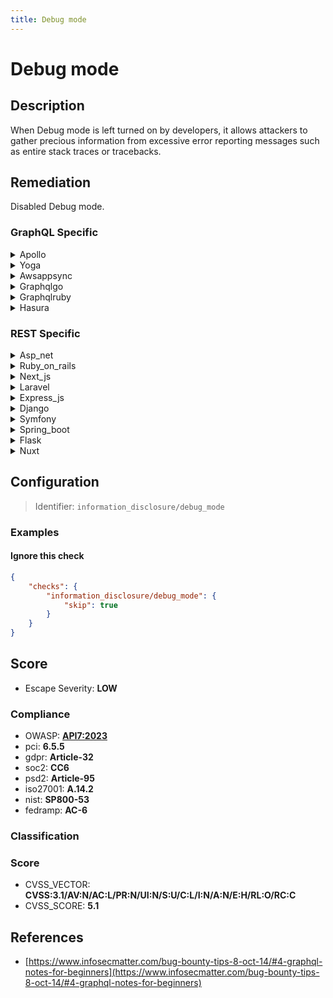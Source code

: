 ```yaml
---
title: Debug mode
---
```


# Debug mode

## Description

When Debug mode is left turned on by developers, it allows attackers to gather precious information from excessive error reporting messages such as entire stack traces or tracebacks.


## Remediation

Disabled Debug mode.



### GraphQL Specific

<details>
    <summary>Apollo</summary>

To address potential issues within the Apollo framework engine, ensure that the debug mode is used only during development phases to prevent exposing sensitive information in production. Regularly update the Apollo libraries to their latest versions to incorporate security patches and improvements. Additionally, review and follow the Apollo documentation for best practices on securing your GraphQL implementation.

</details>

<details>
    <summary>Yoga</summary>

To address issues within the Yoga framework engine while in debug mode, ensure that you are running the latest version of the framework to benefit from recent fixes and improvements. Additionally, enable detailed logging to track down errors more efficiently. If a problem persists, consult the Yoga framework's documentation for specific debug options or reach out to the community forums for support. Remember to disable debug mode in production environments to prevent exposing sensitive information.

</details>

<details>
    <summary>Awsappsync</summary>

To address issues within the AWS AppSync framework engine, ensure that debug mode is enabled only during development or troubleshooting to avoid exposing sensitive information in error messages or logs. Once the necessary information has been gathered, disable debug mode to maintain the security and performance of your production environment. Additionally, regularly review and monitor the logs to detect and respond to any anomalies or issues promptly.

</details>

<details>
    <summary>Graphqlgo</summary>

To mitigate potential security risks in a GraphQL Go framework engine, ensure that the debug mode is disabled in production environments. Debug mode can expose sensitive information about the backend structure and errors that can be exploited by attackers. Always review the configuration files and environment variables to confirm that debug mode is turned off before deploying the application. Additionally, consider implementing logging mechanisms that capture necessary information for debugging without exposing it through the API responses.

</details>

<details>
    <summary>Graphqlruby</summary>

In the GraphQL Ruby framework, ensure that the debug mode is disabled in production environments to prevent the exposure of sensitive information. This can be achieved by configuring the `debug` option to `false` within the GraphQL schema definition or by conditionally enabling debug mode based on the environment. Additionally, regularly review the codebase for accidental commits that may enable debug mode and establish a secure deployment process that verifies the configuration before release.

</details>

<details>
    <summary>Hasura</summary>

To address potential security risks in the Hasura framework engine, ensure that the 'debug mode' is disabled in production environments. Debug mode can leak sensitive information in error messages or logs, which could be exploited by attackers. You can disable debug mode by setting the 'HASURA_GRAPHQL_DEV_MODE' environment variable to 'false'. Additionally, always review and sanitize error messages to prevent the exposure of any sensitive data.

</details>


### REST Specific

<details>
    <summary>Asp_net</summary>

Ensure that the customErrors mode is set to 'RemoteOnly' or 'On' in the web.config file to prevent detailed error information from being sent to the client. Additionally, disable the 'trace' attribute in the system.web section to avoid exposing application behavior details to users.

</details>

<details>
    <summary>Ruby_on_rails</summary>

In Ruby on Rails, ensure that the 'config.consider_all_requests_local' setting is set to 'false' in the 'config/environments/production.rb' file to prevent detailed error reports from being displayed to users. Additionally, disable the 'config.debug_exception_response_format' or set it to ':default' to avoid leaking stack traces in a production environment.

</details>

<details>
    <summary>Next_js</summary>

Ensure that the 'debug' flag is set to 'false' in the Next.js configuration file for production environments to prevent verbose error reporting that could expose sensitive information to attackers.

</details>

<details>
    <summary>Laravel</summary>

In Laravel, ensure that the APP_DEBUG environment variable is set to false in your .env file when deploying to production to prevent detailed error messages from being displayed to users. Additionally, regularly review your logging and error handling configurations to avoid exposing sensitive information.

</details>

<details>
    <summary>Express_js</summary>

Ensure that the 'NODE_ENV' environment variable is set to 'production' to minimize verbose error reporting. Additionally, use middleware like 'express-error-handler' to catch and handle errors gracefully without exposing sensitive information.

</details>

<details>
    <summary>Django</summary>

Ensure that the 'DEBUG' setting in Django's settings.py file is set to 'False' in production environments to prevent the display of sensitive error information.

</details>

<details>
    <summary>Symfony</summary>

In Symfony, ensure that the 'debug' mode is set to 'false' in the 'app/config/config_prod.yml' file for production environments to prevent verbose error reporting. Additionally, regularly review the 'app/config/security.yml' to enforce proper error handling and logging strategies.

</details>

<details>
    <summary>Spring_boot</summary>

Ensure that the 'spring.profiles.active' property is set to 'prod' in the application properties or YAML configuration file for production environments, and that the 'debug' property is set to 'false'. Additionally, review and configure appropriate logging levels to prevent sensitive information from being logged.

</details>

<details>
    <summary>Flask</summary>

Ensure that the Flask application is configured to run with 'DEBUG' set to 'False' in production environments to prevent the exposure of sensitive error information. Use environment variables or a separate configuration file to manage the debug setting securely.

</details>

<details>
    <summary>Nuxt</summary>

Ensure that the 'debug' property is set to 'false' in the Nuxt.js configuration file for production environments to prevent the exposure of sensitive error information.

</details>

## Configuration

> Identifier: `information_disclosure/debug_mode`



### Examples



#### Ignore this check

```json
{
    "checks": {
        "information_disclosure/debug_mode": {
            "skip": true
        }
    }
}
```




## Score

- Escape Severity: **<span className="low-severity">LOW</span>**

### Compliance

- OWASP: **[API7:2023](https://github.com/OWASP/API-Security/blob/master/editions/2023/en/0xa7-server-side-request-forgery.md)**
- pci: **6.5.5**
- gdpr: **Article-32**
- soc2: **CC6**
- psd2: **Article-95**
- iso27001: **A.14.2**
- nist: **SP800-53**
- fedramp: **AC-6**

### Classification






### Score

- CVSS_VECTOR: **CVSS:3.1/AV:N/AC:L/PR:N/UI:N/S:U/C:L/I:N/A:N/E:H/RL:O/RC:C**
- CVSS_SCORE: **5.1**

## References

- [https://www.infosecmatter.com/bug-bounty-tips-8-oct-14/#4-graphql-notes-for-beginners](https://www.infosecmatter.com/bug-bounty-tips-8-oct-14/#4-graphql-notes-for-beginners)
  